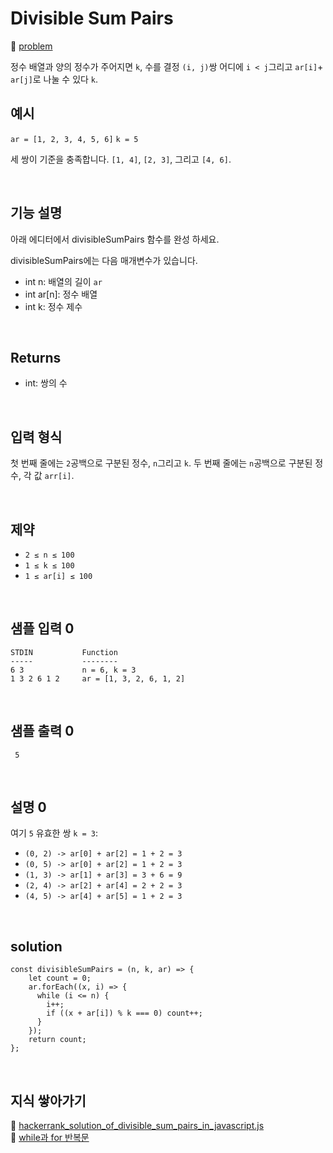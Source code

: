 # Divisible Sum Pairs

🔗 [problem](https://www.hackerrank.com/challenges/divisible-sum-pairs/problem?isFullScreen=true)

정수 배열과 양의 정수가 주어지면 `k`, 수를 결정 `(i, j)`쌍 어디에 `i < j`그리고 `ar[i]`+ `ar[j]`로 나눌 수 있다 `k`.

## 예시

`ar = [1, 2, 3, 4, 5, 6]`
`k = 5`

세 쌍이 기준을 충족합니다. `[1, 4]`, `[2, 3]`, 그리고 `[4, 6]`.

<br />

## 기능 설명

아래 에디터에서 divisibleSumPairs 함수를 완성 하세요.

divisibleSumPairs에는 다음 매개변수가 있습니다.

- int n: 배열의 길이 `ar`
- int ar[n]: 정수 배열
- int k: 정수 제수

<br />

## Returns

- int: 쌍의 수

<br />

## 입력 형식

첫 번째 줄에는 `2`공백으로 구분된 정수, `n`그리고 `k`.
두 번째 줄에는 `n`공백으로 구분된 정수, 각 값 `arr[i]`.

<br />

## 제약

- `2 ≤ n ≤ 100`
- `1 ≤ k ≤ 100`
- `1 ≤ ar[i] ≤ 100`

<br />

## 샘플 입력 0

```
STDIN           Function
-----           --------
6 3             n = 6, k = 3
1 3 2 6 1 2     ar = [1, 3, 2, 6, 1, 2]
```

<br />

## 샘플 출력 0

```
 5
```

<br />

## 설명 0

여기 `5` 유효한 쌍 `k = 3`:

- `(0, 2) -> ar[0] + ar[2] = 1 + 2 = 3`
- `(0, 5) -> ar[0] + ar[2] = 1 + 2 = 3`
- `(1, 3) -> ar[1] + ar[3] = 3 + 6 = 9`
- `(2, 4) -> ar[2] + ar[4] = 2 + 2 = 3`
- `(4, 5) -> ar[4] + ar[5] = 1 + 2 = 3`

<br />

## solution

```JS
const divisibleSumPairs = (n, k, ar) => {
    let count = 0;
    ar.forEach((x, i) => {
      while (i <= n) {
        i++;
        if ((x + ar[i]) % k === 0) count++;
      }
    });
    return count;
};
```

<br />

## 지식 쌓아가기

🔗 [hackerrank_solution_of_divisible_sum_pairs_in_javascript.js](https://gist.github.com/daubattu/dde5c99dc947fb99e798798b24c50de2)  
🔗 [while과 for 반복문](https://ko.javascript.info/while-for)

<br />
